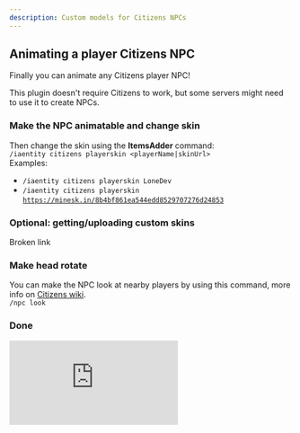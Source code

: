 ```yaml
---
description: Custom models for Citizens NPCs
---
```


## Animating a player Citizens NPC

Finally you can animate any Citizens player NPC!


<Note>
This plugin doesn't require Citizens to work, but some servers might need to use it to create NPCs.
</Note>


### Make the NPC animatable and change skin

Then change the skin using the **ItemsAdder** command:\
`/iaentity citizens playerskin <playerName|skinUrl>`\
Examples:

* `/iaentity citizens playerskin LoneDev`
* `/iaentity citizens playerskin` [`https://minesk.in/8b4bf861ea544edd8529707276d24853`](https://minesk.in/8b4bf861ea544edd8529707276d24853)

### Optional: getting/uploading custom skins


<Card title="Broken link" icon="text" href="/broken-reference/" horizontal>
Broken link
</Card>


### Make head rotate

You can make the NPC look at nearby players by using this command, more info on [Citizens wiki](https://wiki.citizensnpcs.co/Commands).\
`/npc look`

### Done


<Frame>
  <iframe 
    className="w-full aspect-video rounded-xl" 
    src="https://www.youtube.com/embed/phr3GbGgJys" 
    title="YouTube video player" 
    frameBorder="0" 
    allow="accelerometer; autoplay; clipboard-write; encrypted-media; gyroscope; picture-in-picture" 
    allowFullScreen 
  />
</Frame>


## Playing animation

You can play an animation using this command: `/iaentity citizens anim play <animation>`

